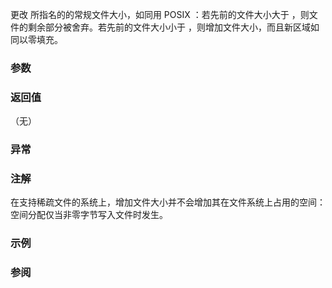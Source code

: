 {{cpp/filesystem/title|resize_file}}
{{cpp/filesystem/navbar}}
{{dcl begin}}
{{dcl header|filesystem}}
{{dcl|num=1|since=c++17|1=
void resize_file( const std::filesystem::path&amp; p,
                  std::uintmax_t new_size );
}}
{{dcl|num=2|since=c++17|1=
void resize_file( const std::filesystem::path&amp; p,
                  std::uintmax_t new_size,
                  std::error_code&amp; ec ) noexcept;
}}
{{dcl end}}

更改 {{c|p}} 所指名的的常规文件大小，如同用 POSIX [http://pubs.opengroup.org/onlinepubs/9699919799/functions/truncate.html {{tt|truncate}}]：若先前的文件大小大于 {{c|new_size}}，则文件的剩余部分被舍弃。若先前的文件大小小于 {{c|new_size}}，则增加文件大小，而且新区域如同以零填充。

===参数===
{{par begin}}
{{par | p | 要重设大小的路径}}
{{par | new_size | 文件将会拥有的大小}}
{{par | ec | 不抛出重载中报告错误的输出形参}}
{{par end}}

===返回值===
（无）

===异常===
{{cpp/filesystem/error handling|p|throw=1/2}}

===注解===
在支持稀疏文件的系统上，增加文件大小并不会增加其在文件系统上占用的空间：空间分配仅当非零字节写入文件时发生。

===示例===
{{example|演示在空闲空间创建稀疏文件的效果。
|code=
#include &lt;filesystem&gt;
#include &lt;fstream&gt;
#include &lt;iostream&gt;
#include &lt;locale&gt;

int main()
{
    auto p = std::filesystem::temp_directory_path() / "example.bin";
    std::ofstream{p}.put('a');
    std::cout.imbue(std::locale{"en_US.UTF8"});
    std::cout &lt;&lt; "文件大小: " &lt;&lt; std::filesystem::file_size(p) &lt;&lt; '\n'
              &lt;&lt; "空闲空间: " &lt;&lt; std::filesystem::space(p).free &lt;&lt; '\n';
    std::filesystem::resize_file(p, 64*1024); // resize to 64 KB
    std::cout &lt;&lt; "文件大小: " &lt;&lt; std::filesystem::file_size(p) &lt;&lt; '\n'
              &lt;&lt; "空闲空间: " &lt;&lt; std::filesystem::space(p).free &lt;&lt; '\n';
    std::filesystem::remove(p);
}
|p=true
|output=
文件大小: 1
空闲空间: 42,954,108,928
文件大小: 65,536
空闲空间: 42,954,108,928
}}

===参阅===
{{dsc begin}}
{{dsc inc|cpp/filesystem/dsc file_size}}
{{dsc inc|cpp/filesystem/dsc space}}
{{dsc end}}

{{langlinks|en|es|ja|ru}}